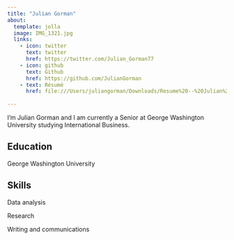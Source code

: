 ```yaml
---
title: "Julian Gorman"
about:
  template: jolla
  image: IMG_1321.jpg
  links:
    - icon: twitter
      text: twitter
      href: https://twitter.com/Julian_Gorman77
    - icon: github
      text: Github
      href: https://github.com/JulianGorman
    - text: Résumé
      href: file:///Users/juliangorman/Downloads/Resume%20--%20Julian%20Gorman.pdf
    
---
```


I'm Julian Gorman and I am currently a Senior at George Washington University studying International Business.

## Education

George Washington University

## Skills

Data analysis

Research

Writing and communications

